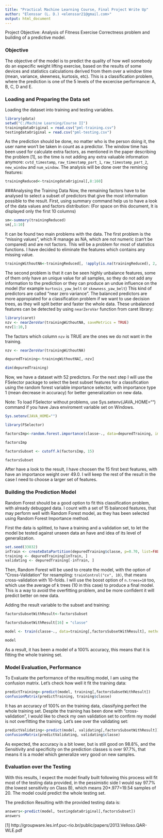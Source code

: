 ```yaml
---
title: "Practical Machine Learning Course, Final Project Write Up"
author: "Elenssar (L. D.) <elenssar21@gmail.com>"
output: html_document
---
```

Project Objective: Analysis of Fitness Exercise Correctness problem and building of a predictive model.

### Objective
The objective of the model is to predict the quality of how well somebody do an especific weight lifting exercise, based on the results of some devices and statistics calculations derived from them over a window time (mean, variance, skewness, kurtosis, etc). This is a classification problem, where the prediction is one of the 5 levels of the excercise performance: A, B, C, D and E.

### Loading and Preparing the Data set
Loading the dataset into training and testing variables.

```r
library(gdata)
setwd("C:/Machine Learning/Course II")
trainingdataOriginal = read.csv("pml-training.csv")
testingdataOriginal = read.csv("pml-testing.csv")
```

As the prediction should be done, no matter who is the person doing it, the user name won't be taken in count as a predictor.
The window time has been used for calculate extra factors, as mentioned in the paper describing the problem [1], so the time is not adding any extra valuable information anymore: `cvtd_timestamp`, `raw_timestamp_part_1`, `raw_timestamp_part_2`, `new_window` and `num_window`. The analysis will be done over the remining features:

```r
trainingReduced<-trainingdataOriginal[,8:160]
```

###Analysing the Training Data
Now, the remaining factors have to be analysed to select a subset of predictors that give the most information possible to the result.
First, using summary command help us to have a look of the data values and factors distribution: (For space on this document, It is displayed only the first 10 columns)

```r
sm<-summary(trainingReduced)
sm[,1:10]
``` 

It can be found two main problems with the data. The first problem is the "missing values", which R manage as NA, which are not numeric (can't be compared) and are not factors. This will be a problem for most of statistics functions. I have decided to eliminate the features which contains any missing value.

```r
trainingWithoutNA<-trainingReduced[, !apply(is.na(trainingReduced), 2, any)]
```

The second problem is that it can be seen highly unbalance features, some of them only have an unique value for all samples, so they do not add any information to the prediction or they can produce an undue influence on the model (for example `kurtosis_yaw_belt` or `skewness_yaw_belt`) This kind of predictors are called "near zero variance". The balanced predictors are more appropiated for a classification problem if we want to use decision trees, as they will split better and faster the whole data. These unbalanced features can be detected by using `nearZeroVar` function from caret library:
 
```r
library(caret)
nzv <- nearZeroVar(trainingWithoutNA, saveMetrics = TRUE)
nzv[1:10,]
```

The factors which column `nzv` is TRUE are the ones we do not want in the training.

```r
nzv <- nearZeroVar(trainingWithoutNA)

depuredTraining<-trainingWithoutNA[,-nzv]

dim(depuredTraining)
```

Now, we have a dataset with 52 predictors. For the next step I will use the FSelector package to select the best subset features for a classification using the random forest variable importance selector, with importance type 1 (mean decrease in accuracy) for better generalization on new data.

Note: To load FSelector without problems, use Sys.setenv(JAVA_HOME="") command if you have Java enviroment variable set on Windows.

```r
Sys.setenv(JAVA_HOME="")

library(FSelector)

factorsImp<-random.forest.importance(classe~., data=depuredTraining, importance.type=1)

factorsImp

factorsSubset <- cutoff.k(factorsImp, 15)   

factorsSubset
```

After have a look to the result, I have choosen the 15 first best features, with have an importance weight over 49.0. I will keep the rest of the result in the case I need to choose a larger set of features.
 
### Building the Prediction Model
Random Forest should be a good option to fit this classification problem, with already debugged data. I count with a set of 15 balanced features, that may perform well with Random Forest model, as they has been selected using Random Forest Importance method.

First the data is splitted, to have a training and a validation set, to let the model be tested against unseen data an have and idea of its level of generalization.

```r
set.seed(33832)
inTrain <- createDataPartition(depuredTraining$classe, p=0.70, list=FALSE)
training <- depuredTraining[inTrain, ]
validating <- depuredTraining[-inTrain, ]
```

Then, Random Forest will be used to create the model, with the option of "Cross-Validation" for resampling: `trainControl("cv", 10)`, that means cross-validation with 10-folds. 
I will use the boost option of `n.trees=10` too, which use the average of k trees (10 in this case) to produce a final model. This is a way to avoid the overfitting problem, and be more confident it will predict better on new data.

Adding the result variable to the subset and training:

```r
factorsSubsetWithResult<-factorsSubset

factorsSubsetWithResult[16] = "classe"

model <- train(classe~., data=training[,factorsSubsetWithResult], method="rf",trControl=trainControl("cv", 10), n.trees=10)

model
```
As a result, it has been a model of a 100% accuracy, this means that it is fitting the whole training set.

### Model Evaluation, Performance
To Evaluate the performance of the resulting model, I am using the confusion matrix. Let's check how well it fit the training data:

```r
predictTraining<-predict(model, training[,factorsSubsetWithResult])
confusionMatrix(predictTraining, training$classe)
```
It has an accuracy of 100% on the training data, classifying perfect the whole training set. Despite the training has been done with "cross-validation", I would like to check my own validation set to confirm my model is not overfitting the training. Let's see over the validating set:

```r
predictValidating<-predict(model, validating[,factorsSubsetWithResult])
confusionMatrix(predictValidating, validating$classe)
```
As expected, the accuracy is a bit lower, but is still good on 98.8%, and the Sensitivity and specificity on the prediction classes is over 97.7%, that means it is a model which generalize very good on new samples.

### Evaluation over the Testing
With this results, I expect the model finally built following this process will fit most of the testing data provided, in the pessimistic side I would say 97.7% (the lowest sensitivity on Class B), which means 20*.977=19.54 samples of 20. The model could predict the whole testing set.

The prediction Resulting with the provided testing data is:

```r
answers<-predict(model, testingdataOriginal[,factorsSubset])
answers
```




[1] http://groupware.les.inf.puc-rio.br/public/papers/2013.Velloso.QAR-WLE.pdf